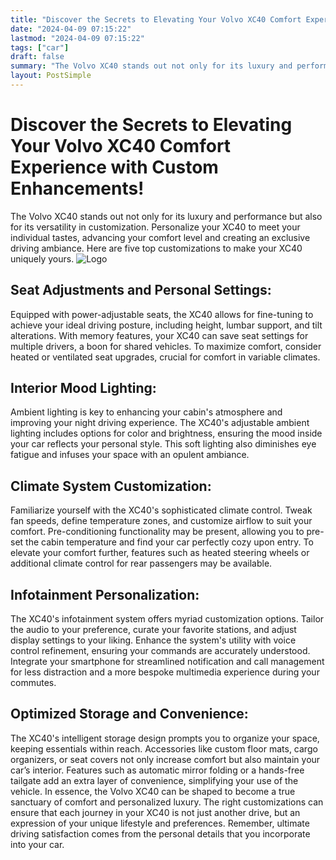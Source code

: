 ```yaml
---
title: "Discover the Secrets to Elevating Your Volvo XC40 Comfort Experience with Custom Enhancements!"
date: "2024-04-09 07:15:22"
lastmod: "2024-04-09 07:15:22"
tags: ["car"]
draft: false
summary: "The Volvo XC40 stands out not only for its luxury and performance but also for its versatility in customization. Personalize your XC40 to meet your individual tastes, advancing your comfort level and creating an exclusive driving ambiance. Here are five top customizations to make your XC40 uniquely yours."
layout: PostSimple
---
```

# Discover the Secrets to Elevating Your Volvo XC40 Comfort Experience with Custom Enhancements!
The Volvo XC40 stands out not only for its luxury and performance but also for its versatility in customization. Personalize your XC40 to meet your individual tastes, advancing your comfort level and creating an exclusive driving ambiance. Here are five top customizations to make your XC40 uniquely yours.
<img alt="Logo" src="https://cdn.seniorsselection.com/src_image/5c41992851f217b06126291f535d0b16.webp"/>
## Seat Adjustments and Personal Settings:
Equipped with power-adjustable seats, the XC40 allows for fine-tuning to achieve your ideal driving posture, including height, lumbar support, and tilt alterations. With memory features, your XC40 can save seat settings for multiple drivers, a boon for shared vehicles. To maximize comfort, consider heated or ventilated seat upgrades, crucial for comfort in variable climates.
## Interior Mood Lighting:
Ambient lighting is key to enhancing your cabin's atmosphere and improving your night driving experience. The XC40's adjustable ambient lighting includes options for color and brightness, ensuring the mood inside your car reflects your personal style. This soft lighting also diminishes eye fatigue and infuses your space with an opulent ambiance.
## Climate System Customization:
Familiarize yourself with the XC40's sophisticated climate control. Tweak fan speeds, define temperature zones, and customize airflow to suit your comfort.
Pre-conditioning functionality may be present, allowing you to pre-set the cabin temperature and find your car perfectly cozy upon entry. To elevate your comfort further, features such as heated steering wheels or additional climate control for rear passengers may be available.
## Infotainment Personalization:
The XC40's infotainment system offers myriad customization options. Tailor the audio to your preference, curate your favorite stations, and adjust display settings to your liking. Enhance the system's utility with voice control refinement, ensuring your commands are accurately understood. Integrate your smartphone for streamlined notification and call management for less distraction and a more bespoke multimedia experience during your commutes.
## Optimized Storage and Convenience:
The XC40's intelligent storage design prompts you to organize your space, keeping essentials within reach. Accessories like custom floor mats, cargo organizers, or seat covers not only increase comfort but also maintain your car’s interior. Features such as automatic mirror folding or a hands-free tailgate add an extra layer of convenience, simplifying your use of the vehicle.
In essence, the Volvo XC40 can be shaped to become a true sanctuary of comfort and personalized luxury. The right customizations can ensure that each journey in your XC40 is not just another drive, but an expression of your unique lifestyle and preferences. Remember, ultimate driving satisfaction comes from the personal details that you incorporate into your car.
        